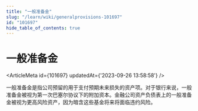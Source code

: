 ```yaml
---
title: "一般准备金"
slug: "/learn/wiki/generalprovisions-101697"
id: "101697"
hide_table_of_contents: true
---
```



# 一般准备金

<ArticleMeta id={101697} updatedAt={'2023-09-26 13:58:58'} />
<div className='border-solid border-b border-t-0 my-4 border-[var(--ifm-color-gray-300)]' />

一般准备金是指公司预留的用于支付预期未来损失的资产项。对于银行来说，一般准备金被视为第一次巴塞尔协议下的附加资本。金融公司资产负债表上的一般准备金被视为更高风险资产，因为暗含这些基金将来将面临违约风险。
